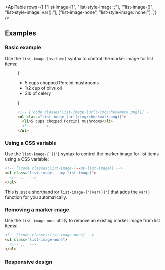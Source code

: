 

<ApiTable
  rows={[
    ["list-image-[<value>]", "list-style-image: <value>;"],
    ["list-image-(<custom-property>)", "list-style-image: var(<custom-property>);"],
    ["list-image-none", "list-style-image: none;"],
  ]}
/>

## Examples

### Basic example

Use the `list-image-[<value>]` syntax to control the marker image for list items:

<Figure>

<Example padding={false}>
  {
    <div className="px-4 sm:px-0">
      <div className="mx-auto max-w-sm p-8 text-gray-700 sm:text-base sm:leading-7 dark:text-gray-400">
        <ul className="list-image-[url('data:image/svg+xml;base64,PHN2ZyB3aWR0aD0iMTQiIGhlaWdodD0iMTIiIHZpZXdCb3g9IjAgMCAxNCAxMiIgeG1sbnM9Imh0dHA6Ly93d3cudzMub3JnLzIwMDAvc3ZnIiBmaWxsPSIjMzhiZGY4Ij48cGF0aCBmaWxsLXJ1bGU9ImV2ZW5vZGQiIGQ9Ik0xMy42ODUuMTUzYS43NTIuNzUyIDAgMCAxIC4xNDMgMS4wNTJsLTggMTAuNWEuNzUuNzUgMCAwIDEtMS4xMjcuMDc1bC00LjUtNC41YS43NS43NSAwIDAgMSAxLjA2LTEuMDZsMy44OTQgMy44OTMgNy40OC05LjgxN2EuNzUuNzUgMCAwIDEgMS4wNS0uMTQzWiIgLz48L3N2Zz4=')] pl-4 text-gray-900 dark:text-gray-200">
          <li className="pl-2">5 cups chopped Porcini mushrooms</li>
          <li className="pl-2">1/2 cup of olive oil</li>
          <li className="pl-2">3lb of celery</li>
        </ul>
      </div>
    </div>
  }
</Example>

```html
<!-- [!code classes:list-image-[url(/img/checkmark.png)]] -->
<ul class="list-image-[url(/img/checkmark.png)]">
  <li>5 cups chopped Porcini mushrooms</li>
  <!-- ... -->
</ul>
```

</Figure>

### Using a CSS variable

Use the <code>list-image-{'(<custom-property>)'}</code> syntax to control the marker image for list items using a CSS variable:

```html
<!-- [!code classes:list-image-(--my-list-image)] -->
<ul class="list-image-(--my-list-image)">
  <!-- ... -->
</ul>
```

This is just a shorthand for <code>list-image-{'[var(<custom-property>)]'}</code> that adds the `var()` function for you automatically.

### Removing a marker image

Use the `list-image-none` utility to remove an existing marker image from list items:

```html
<!-- [!code classes:list-image-none] -->
<ul class="list-image-none">
  <!-- ... -->
</ul>
```

### Responsive design

<ResponsiveDesign
  property="list-style-image"
  defaultClass="list-image-none"
  featuredClass="list-image-[url(/img/checkmark.png)]"
/>
